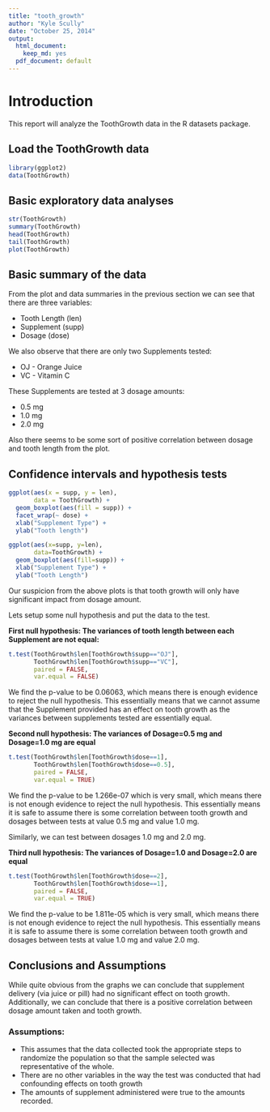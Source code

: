 ```yaml
---
title: "tooth_growth"
author: "Kyle Scully"
date: "October 25, 2014"
output:
  html_document:
    keep_md: yes
  pdf_document: default
---
```



# Introduction

This report will analyze the ToothGrowth data in the R datasets package. 

## Load the ToothGrowth data

```r
library(ggplot2)
data(ToothGrowth)
```

## Basic exploratory data analyses

```r
str(ToothGrowth)
summary(ToothGrowth)
head(ToothGrowth)
tail(ToothGrowth)
plot(ToothGrowth)
```


## Basic summary of the data

From the plot and data summaries in the previous section we can see that there are three variables:

* Tooth Length (len)
* Supplement (supp)
* Dosage (dose)

We also observe that there are only two Supplements tested:

* OJ - Orange Juice
* VC - Vitamin C

These Supplements are tested at 3 dosage amounts:

* 0.5 mg
* 1.0 mg
* 2.0 mg

Also there seems to be some sort of positive correlation between dosage and tooth length from the plot.

## Confidence intervals and hypothesis tests

```r
ggplot(aes(x = supp, y = len),
       data = ToothGrowth) +
  geom_boxplot(aes(fill = supp)) +
  facet_wrap(~ dose) +
  xlab("Supplement Type") +
  ylab("Tooth length") 
```

```r
ggplot(aes(x=supp, y=len),
       data=ToothGrowth) +
  geom_boxplot(aes(fill=supp)) + 
  xlab("Supplement Type") +
  ylab("Tooth Length") 
```

Our suspicion from the above plots is that tooth growth will only have significant impact from dosage amount.

Lets setup some null hypothesis and put the data to the test.

**First null hypothesis: The variances of tooth length between each Supplement are not equal:**

```r
t.test(ToothGrowth$len[ToothGrowth$supp=="OJ"],
       ToothGrowth$len[ToothGrowth$supp=="VC"],
       paired = FALSE,
       var.equal = FALSE)
```

We find the p-value to be 0.06063, which means there is enough evidence to reject the null hypothesis.  This essentially means that we cannot assume that the Supplement provided has an effect on tooth growth as the variances between supplements tested are essentially equal.

**Second null hypothesis: The variances of Dosage=0.5 mg and Dosage=1.0 mg are equal**

```r
t.test(ToothGrowth$len[ToothGrowth$dose==1],
       ToothGrowth$len[ToothGrowth$dose==0.5],
       paired = FALSE,
       var.equal = TRUE)
```

We find the p-value to be 1.266e-07 which is very small, which means there is not enough evidence to reject the null hypothesis.  This essentially means it is safe to assume there is some correlation between tooth growth and dosages between tests at value 0.5 mg and value 1.0 mg.

Similarly, we can test between dosages 1.0 mg and 2.0 mg.

**Third null hypothesis: The variances of Dosage=1.0 and Dosage=2.0 are equal**

```r
t.test(ToothGrowth$len[ToothGrowth$dose==2],
       ToothGrowth$len[ToothGrowth$dose==1],
       paired = FALSE,
       var.equal = TRUE)
```

We find the p-value to be 1.811e-05 which is very small, which means there is not enough evidence to reject the null hypothesis.  This essentially means it is safe to assume there is some correlation between tooth growth and dosages between tests at value 1.0 mg and value 2.0 mg.

## Conclusions and Assumptions

While quite obvious from the graphs we can conclude that supplement delivery (via juice or pill) had no significant effect on tooth growth.  Additionally, we can conclude that there is a positive correlation between dosage amount taken and tooth growth.

### Assumptions:

* This assumes that the data collected took the appropriate steps to randomize the population so that the sample selected was representative of the whole.
* There are no other variables in the way the test was conducted that had confounding effects on tooth growth
* The amounts of supplement administered were true to the amounts recorded.